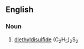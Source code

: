 ==English==

===Noun===
{{en-noun|-}}

#{{obsolete|organic compound}} [[diethyl]][[disulfide]] (C<sub>2</sub>H<sub>5</sub>)<sub>2</sub>S<sub>2</sub>